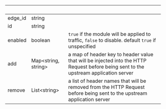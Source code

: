 | &nbsp;  | &nbsp;                    | &nbsp;                                                                                                                               |
| ------- | ------------------------- | ------------------------------------------------------------------------------------------------------------------------------------ |
| edge_id | string                    |                                                                                                                                      |
| id      | string                    |                                                                                                                                      |
| enabled | boolean                   | `true` if the module will be applied to traffic, `false` to disable. default `true` if unspecified                                   |
| add     | Map&lt;string, string&gt; | a map of header key to header value that will be injected into the HTTP Request before being sent to the upstream application server |
| remove  | List&lt;string&gt;        | a list of header names that will be removed from the HTTP Request before being sent to the upstream application server               |
